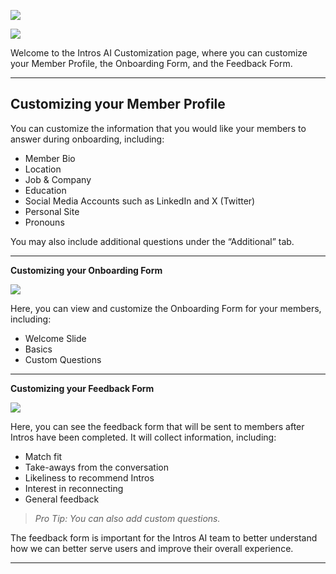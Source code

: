 ![](/images/customization-1.png)

![](/images/customization-2.png)

Welcome to the Intros AI Customization page, where you can customize your Member Profile, the Onboarding Form, and the Feedback Form.

---

## **Customizing your Member Profile**

You can customize the information that you would like your members to answer during onboarding, including:

- Member Bio
- Location
- Job & Company
- Education
- Social Media Accounts such as LinkedIn and X (Twitter)
- Personal Site
- Pronouns

You may also include additional questions under the “Additional” tab.

---

**Customizing your Onboarding Form**

![](/images/customization-3.png)

Here, you can view and customize the Onboarding Form for your members, including:

- Welcome Slide
- Basics
- Custom Questions

---

**Customizing your Feedback Form**

![](/images/customization-4.png)

Here, you can see the feedback form that will be sent to members after Intros have been completed. It will collect information, including:

- Match fit
- Take-aways from the conversation
- Likeliness to recommend Intros
- Interest in reconnecting
- General feedback

> *Pro Tip: You can also add custom questions.*
> 

The feedback form is important for the Intros AI team to better understand how we can better serve users and improve their overall experience.

---
